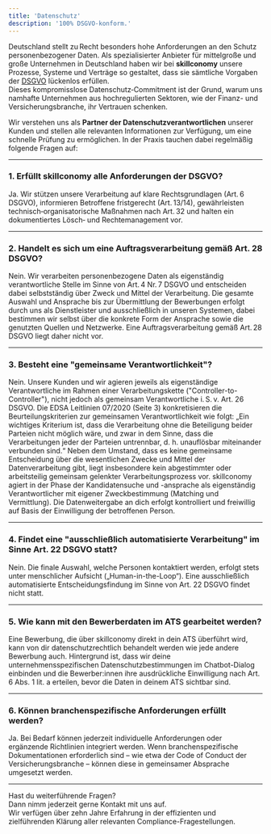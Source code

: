 ```yaml
---
title: 'Datenschutz'
description: '100% DSGVO-konform.'
---
```


Deutschland stellt zu Recht besonders hohe Anforderungen an den Schutz personenbezogener Daten. Als spezialisierter Anbieter für mittelgroße und große Unternehmen in Deutschland haben wir bei **skillconomy** unsere Prozesse, Systeme und Verträge so gestaltet, dass sie sämtliche Vorgaben der [DSGVO](https://eur-lex.europa.eu/legal-content/DE/TXT/?uri=CELEX%3A32016R0679) lückenlos erfüllen.  
Dieses kompromisslose Datenschutz‑Commitment ist der Grund, warum uns namhafte Unternehmen aus hochregulierten Sektoren, wie der Finanz- und Versicherungs­branche, ihr Vertrauen schenken.

Wir verstehen uns als **Partner der Datenschutz­verantwortlichen** unserer Kunden und stellen alle relevanten Informationen zur Verfügung, um eine schnelle Prüfung zu ermöglichen. In der Praxis tauchen dabei regelmäßig folgende Fragen auf:

---

### 1. Erfüllt skillconomy alle Anforderungen der DSGVO?

Ja. Wir stützen unsere Verarbeitung auf klare Rechtsgrundlagen (Art. 6 DSGVO), informieren Betroffene fristgerecht (Art. 13/14), gewährleisten technisch‑organisatorische Maßnahmen nach Art. 32 und halten ein dokumentiertes Lösch‑ und Rechte­management vor.

---

### 2. Handelt es sich um eine Auftragsverarbeitung gemäß Art. 28 DSGVO?

Nein. Wir verarbeiten personenbezogene Daten als eigenständig verantwortliche Stelle im Sinne von Art. 4 Nr. 7 DSGVO und entscheiden dabei selbstständig über Zweck und Mittel der Verarbeitung. Die gesamte Auswahl und Ansprache bis zur Übermittlung der Bewerbungen erfolgt durch uns als Dienstleister und ausschließlich in unseren Systemen, dabei bestimmen wir selbst über die konkrete Form der Ansprache sowie die genutzten Quellen und Netzwerke. Eine Auftragsverarbeitung gemäß Art. 28 DSGVO liegt daher nicht vor.

---

### 3. Besteht eine "gemeinsame Verantwortlichkeit"?

Nein. Unsere Kunden und wir agieren jeweils als eigenständige Verantwortliche im Rahmen einer Verarbeitungskette ("Controller-to-Controller"), nicht jedoch als gemeinsam Verantwortliche i. S. v. Art. 26 DSGVO. Die EDSA Leitlinien 07/2020 (Seite 3) konkretisieren die Beurteilungskriterien zur gemeinsamen Verantwortlichkeit wie folgt: „Ein wichtiges Kriterium ist, dass die Verarbeitung ohne die Beteiligung beider Parteien nicht möglich wäre, und zwar in dem Sinne, dass die Verarbeitungen jeder der Parteien untrennbar, d. h. unauflösbar miteinander verbunden sind.“ Neben dem Umstand, dass es keine gemeinsame Entscheidung über die wesentlichen Zwecke und Mittel der Datenverarbeitung gibt, liegt insbesondere kein abgestimmter oder arbeitsteilig gemeinsam gelenkter Verarbeitungsprozess vor. skillconomy agiert in der Phase der Kandidatensuche und -ansprache als eigenständig Verantwortlicher mit eigener Zweckbestimmung (Matching und Vermittlung). Die Datenweitergabe an dich erfolgt kontrolliert und freiwillig auf Basis der Einwilligung der betroffenen Person.

---

### 4. Findet eine "ausschließlich automatisierte Verarbeitung" im Sinne Art. 22 DSGVO statt?

Nein. Die finale Auswahl, welche Personen kontaktiert werden, erfolgt stets unter menschlicher Aufsicht („Human-in-the-Loop“). Eine ausschließlich automatisierte Entscheidungsfindung im Sinne von Art. 22 DSGVO findet nicht statt.

---

### 5. Wie kann mit den Bewerberdaten im ATS gearbeitet werden?

Eine Bewerbung, die über skillconomy direkt in dein ATS überführt wird, kann von dir datenschutzrechtlich behandelt werden wie jede andere Bewerbung auch. Hintergrund ist, dass wir deine unternehmensspezifischen Datenschutzbestimmungen im Chatbot-Dialog einbinden und die Bewerber:innen ihre ausdrückliche Einwilligung nach Art. 6 Abs. 1 lit. a erteilen, bevor die Daten in deinem ATS sichtbar sind.

---

### 6. Können branchenspezifische Anforderungen erfüllt werden?

Ja. Bei Bedarf können jederzeit individuelle Anforderungen oder ergänzende Richtlinien integriert werden. Wenn branchenspezifische Dokumentationen erforderlich sind – wie etwa der Code of Conduct der Versicherungsbranche – können diese in gemeinsamer Absprache umgesetzt werden.

---

Hast du weiterführende Fragen?  
Dann nimm jederzeit gerne Kontakt mit uns auf.  
Wir verfügen über zehn Jahre Erfahrung in der effizienten und zielführenden Klärung aller relevanten Compliance-Fragestellungen.

[comment]: # (This actually is the most platform independent comment)
